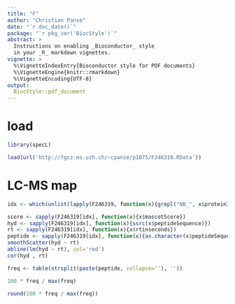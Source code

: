 ```yaml
---
title: "F"
author: "Christian Panse"
date: "`r doc_date()`"
package: "`r pkg_ver('BiocStyle')`"
abstract: >
  Instructions on enabling _Bioconductor_ style 
  in your _R_ markdown vignettes.
vignette: >
  %\VignetteIndexEntry{Bioconductor style for PDF documents}
  %\VignetteEngine{knitr::rmarkdown}
  %\VignetteEncoding{UTF-8}
output: 
  BiocStyle::pdf_document
---
```


# load

```r
library(specL)
```

```r
load(url('http://fgcz-ms.uzh.ch/~cpanse/p1875/F246319.RData'))
```


# LC-MS map

```r
idx <- which(unlist(lapply(F246319, function(x){grepl("NB_", x$proteinInformation) && x$mascotScore > 30})))

score <- sapply(F246319[idx], function(x){x$mascotScore})
hyd <- sapply(F246319[idx], function(x){ssrc(x$peptideSequence)})
rt <- sapply(F246319[idx], function(x){x$rtinseconds})
peptide <- sapply(F246319[idx], function(x){as.character(x$peptideSequence)})
smoothScatter(hyd ~ rt)
abline(lm(hyd ~ rt), col='red')
cor(hyd , rt)

```


```r
freq <- table(strsplit(paste(peptide, collapse=''), ''))

100 * freq / max(freq)

round(100 * freq / max(freq))
```
